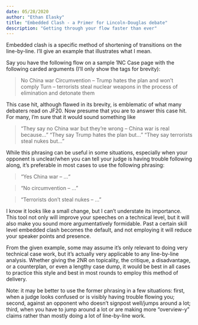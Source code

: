 ```yaml
---
date: 05/28/2020
author: "Ethan Elasky"
title: "Embedded Clash - a Primer for Lincoln-Douglas debate"
description: "Getting through your flow faster than ever"
---
```

Embedded clash is a specific method of shortening of transitions on the line-by-line. I’ll give an example that illustrates what I mean.

Say you have the following flow on a sample 1NC Case page with the following carded arguments (I’ll only show the tags for brevity):

> No China war
> Circumvention – Trump hates the plan and won’t comply
> Turn – terrorists steal nuclear weapons in the process of elimination and detonate them

This case hit, although flawed in its brevity, is emblematic of what many debaters read on JF20. Now presume that you are to answer this case hit. For many, I’m sure that it would sound something like

> “They say no China war but they’re wrong – China war is real because…”
> “They say Trump hates the plan but…”
> “They say terrorists steal nukes but…”

While this phrasing can be useful in some situations, especially when your opponent is unclear/when you can tell your judge is having trouble following along, it’s preferable in most cases to use the following phrasing:

> “Yes China war – …“

> “No circumvention – …”

> “Terrorists don’t steal nukes – …”

I know it looks like a small change, but I can’t understate its importance. This tool not only will improve your speeches on a technical level, but it will also make you sound more argumentatively formidable. Past a certain skill level embedded clash becomes the default, and not employing it will reduce your speaker points and presence.

From the given example, some may assume it's only relevant to doing very technical case work, but it’s actually very applicable to any line-by-line analysis. Whether giving the 2NR on topicality, the critique, a disadvantage, or a counterplan, or even a lengthy case dump, it would be best in all cases to practice this style and best in most rounds to employ this method of delivery.

Note: it may be better to use the former phrasing in a few situations: first, when a judge looks confused or is visibly having trouble flowing you; second, against an opponent who doesn’t signpost well/jumps around a lot; third, when you have to jump around a lot or are making more “overview-y” claims rather than mostly doing a lot of line-by-line work.